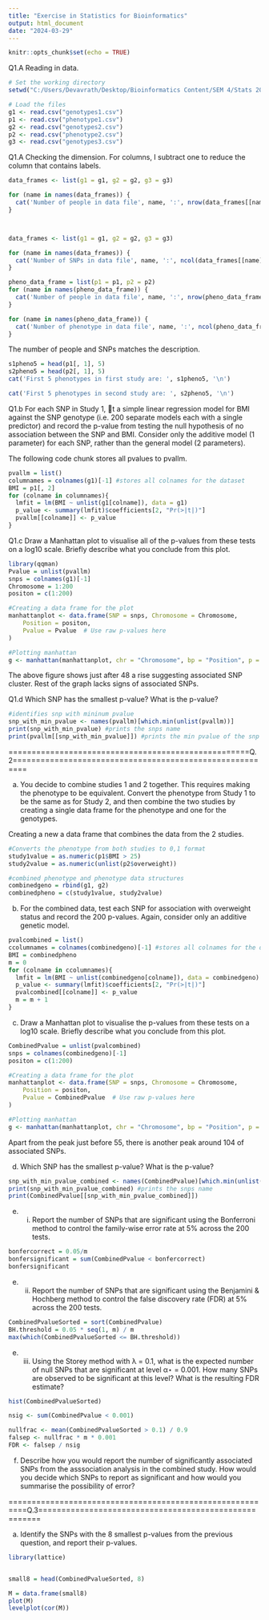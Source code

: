 ---
title: "Exercise in Statistics for Bioinformatics"
output: html_document
date: "2024-03-29"
---

```{r setup, include=FALSE}
knitr::opts_chunk$set(echo = TRUE)
```   
Q1.A
Reading in data. 
```{r}
# Set the working directory
setwd("C:/Users/Devavrath/Desktop/Bioinformatics Content/SEM 4/Stats 2024/Stats Assignment 1")

# Load the files
g1 <- read.csv("genotypes1.csv")
p1 <- read.csv("phenotype1.csv")
g2 <- read.csv("genotypes2.csv")
p2 <- read.csv("phenotype2.csv")
g3 <- read.csv("genotypes3.csv")


```

Q1.A 
Checking the dimension. For columns, I subtract one to reduce the column that contains labels. 
```{r}
data_frames <- list(g1 = g1, g2 = g2, g3 = g3)

for (name in names(data_frames)) {
  cat('Number of people in data file', name, ':', nrow(data_frames[[name]]), '\n')
}



data_frames <- list(g1 = g1, g2 = g2, g3 = g3)

for (name in names(data_frames)) {
  cat('Number of SNPs in data file', name, ':', ncol(data_frames[[name]]) - 1, '\n')
}

pheno_data_frame = list(p1 = p1, p2 = p2)
for (name in names(pheno_data_frame)) {
  cat('Number of people in data file', name, ':', nrow(pheno_data_frame[[name]]), '\n')
}

for (name in names(pheno_data_frame)) {
  cat('Number of phenotype in data file', name, ':', ncol(pheno_data_frame[[name]])-1, '\n')
}


```
The number of people and SNPs matches the description. 

```{r}
s1pheno5 = head(p1[, 1], 5)
s2pheno5 = head(p2[, 1], 5)
cat('First 5 phenotypes in first study are: ', s1pheno5, '\n')

cat('First 5 phenotypes in second study are: ', s2pheno5, '\n')
```




Q1.b  For each SNP in Study 1, t a simple linear regression model for BMI against the SNP
genotype (i.e. 200 separate models each with a single predictor) and record the p-value from
testing the null hypothesis of no association between the SNP and BMI. Consider only the
additive model (1 parameter) for each SNP, rather than the general model (2 parameters).

The following code chunk stores all pvalues to pvallm. 
```{r}
pvallm = list()
columnames = colnames(g1)[-1] #stores all colnames for the dataset
BMI = p1[, 2] 
for (colname in columnames){
  lmfit = lm(BMI ~ unlist(g1[colname]), data = g1)
  p_value <- summary(lmfit)$coefficients[2, "Pr(>|t|)"]
  pvallm[[colname]] <- p_value
}


```
Q1.c Draw a Manhattan plot to visualise all of the p-values from these tests on a log10 scale.
Briefly describe what you conclude from this plot.

```{r}
library(qqman)
Pvalue = unlist(pvallm)
snps = colnames(g1)[-1]
Chromosome = 1:200
positon = c(1:200)

#Creating a data frame for the plot
manhattanplot <- data.frame(SNP = snps, Chromosome = Chromosome,
    Position = positon,
    Pvalue = Pvalue  # Use raw p-values here
)

#Plotting manhattan
g <- manhattan(manhattanplot, chr = "Chromosome", bp = "Position", p = "Pvalue", main = "Manhattan Plot for Study 1", ylim = c(0, max(-log10(manhattanplot$Pvalue), na.rm = TRUE)))

```
The above figure shows just after 48 a rise suggesting associated SNP cluster. Rest of the graph lacks signs of associated SNPs.






Q1.d Which SNP has the smallest p-value? What is the p-value?
```{r}
#identifies snp with mininum pvalue
snp_with_min_pvalue <- names(pvallm)[which.min(unlist(pvallm))] 
print(snp_with_min_pvalue) #prints the snps name
print(pvallm[[snp_with_min_pvalue]]) #prints the min pvalue of the snp 
```







====================================================Q.2=========================================================













(a) You decide to combine studies 1 and 2 together. This requires making the phenotype to be
equivalent. Convert the phenotype from Study 1 to be the same as for Study 2, and then
combine the two studies by creating a single data frame for the phenotype and one for the
genotypes.

Creating a new a data frame that combines the data from the 2 studies.
```{r}
#Converts the phenotype from both studies to 0,1 format 
study1value = as.numeric(p1$BMI > 25)
study2value = as.numeric(unlist(p2$overweight))

#combined phenotype and phenotype data structures
combinedgeno = rbind(g1, g2)
combinedpheno = c(study1value, study2value)
```

(b) For the combined data, test each SNP for association with overweight status and record the
200 p-values. Again, consider only an additive genetic model.
```{r}
pvalcombined = list()
ccolumnames = colnames(combinedgeno)[-1] #stores all colnames for the dataset
BMI = combinedpheno
m = 0
for (colname in ccolumnames){
  lmfit = lm(BMI ~ unlist(combinedgeno[colname]), data = combinedgeno)
  p_value <- summary(lmfit)$coefficients[2, "Pr(>|t|)"]
  pvalcombined[[colname]] <- p_value
  m = m + 1
}
```


(c) Draw a Manhattan plot to visualise the p-values from these tests on a log10 scale. Briefly
describe what you conclude from this plot.
```{r}
CombinedPvalue = unlist(pvalcombined)
snps = colnames(combinedgeno)[-1]
positon = c(1:200)

#Creating a data frame for the plot
manhattanplot <- data.frame(SNP = snps, Chromosome = Chromosome,
    Position = positon,
    Pvalue = CombinedPvalue  # Use raw p-values here
)

#Plotting manhattan
g <- manhattan(manhattanplot, chr = "Chromosome", bp = "Position", p = "Pvalue", main = "Manhattan Plot for Combined Study", ylim = c(0, max(-log10(manhattanplot$Pvalue), na.rm = TRUE)))
```

Apart from the peak just before 55, there is another peak around 104 of associated SNPs.

(d) Which SNP has the smallest p-value? What is the p-value?
```{r}
snp_with_min_pvalue_combined <- names(CombinedPvalue)[which.min(unlist(CombinedPvalue))] 
print(snp_with_min_pvalue_combined) #prints the snps name
print(CombinedPvalue[[snp_with_min_pvalue_combined]])
```
(e) i. Report the number of SNPs that are significant using the Bonferroni method to control
the family-wise error rate at 5% across the 200 tests.
```{r}
bonfercorrect = 0.05/m
bonfersignificant = sum(CombinedPvalue < bonfercorrect)
bonfersignificant
```

(e) ii. Report the number of SNPs that are significant using the Benjamini & Hochberg method
to control the false discovery rate (FDR) at 5% across the 200 tests.
```{r}
CombinedPvalueSorted = sort(CombinedPvalue)
BH.threshold = 0.05 * seq(1, m) / m
max(which(CombinedPvalueSorted <= BH.threshold))
```
(e) iii. Using the Storey method with λ = 0.1, what is the expected number of null SNPs that
are significant at level α⋆ = 0.001. How many SNPs are observed to be significant at this level? What is the resulting FDR estimate?
```{r}
hist(CombinedPvalueSorted)

```
```{r}
nsig <- sum(CombinedPvalue < 0.001)

nullfrac <- mean(CombinedPvalueSorted > 0.1) / 0.9
falsep <- nullfrac * m * 0.001
FDR <- falsep / nsig

```

(f) Describe how you would report the number of significantly associated SNPs from the asssociation analysis in the combined study. How would you decide which SNPs to report as
significant and how would you summarise the possibility of error?

==========================================================Q.3======================================================

(a) Identify the SNPs with the 8 smallest p-values from the previous question, and report their
p-values.
```{r}
library(lattice)


small8 = head(CombinedPvalueSorted, 8)

M = data.frame(small8)
plot(M)
levelplot(cor(M))
```
